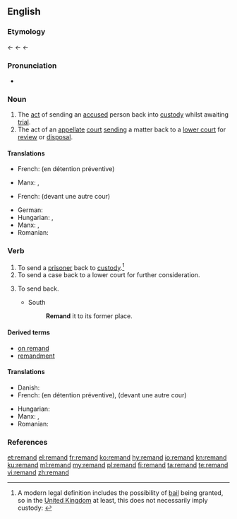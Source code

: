 {{wikipedia}}
==English==

===Etymology===
{{etyl|enm|en}} {{term|lang=enm|remaunden||to send back}} ← {{etyl|frm|en}} {{term|lang=frm|remander||to send back}} ← {{etyl|Late Latin|en}} {{term|lang=la|remandare||to send backward}} ← {{etyl|la|en}} {{term|lang=la|remandare||to order}}

===Pronunciation===
* {{rhymes|ænd|lang=en}}

===Noun===
{{en-noun|-}}

# The [[act]] of sending an [[accused]] person back into [[custody]] whilst awaiting [[trial]].
# The act of an [[appellate]] [[court]] [[send]]ing a matter back to a [[lower court]] for [[review]] or [[disposal]].

====Translations====
{{trans-top|1}}
* French: {{t+|fr|maintien|m}} (en détention préventive)
{{trans-mid}}
* Manx: {{t|gv|aachur|m}}, {{t|gv|cur er ash|m}}
{{trans-bottom}}
{{trans-top|2}}
* French: {{t+|fr|renvoi}} (devant une autre cour)
{{trans-mid}}
* German: {{t|de|Präventivhaft|f}}
* Hungarian: {{t|hu|előzetes letartóztatás}}, {{t|hu|vizsgálati fogság}}
* Manx: {{t|gv|aachur|m}}, {{t|gv|cur er ash|m}}
* Romanian: {{t+|ro|arest preventiv|m}}
{{trans-bottom}}

===Verb===
{{en-verb}}

# To send a [[prisoner]] back to [[custody]].<ref>A modern legal definition includes the possibility of [[bail]] being granted, so in the [[United Kingdom]] at least, this does not necessarily imply custody: {{cite web |url=http://www.opsi.gov.uk/RevisedStatutes/Acts/ukpga/1976/cukpga_19760063_en_1 |title= Bail Act 1976|publisher=www.opsi.gov.uk |accessdate=2010-04-02 }}</ref>
# To send a case back to a lower court for further consideration.
# {{context|obsolete|lang=en}} To send back.
#* South
#*: '''Remand''' it to its former place.

====Derived terms====
* [[on remand]]
* [[remandment]]

====Translations====
{{trans-top}}
* Danish: {{t|da|varetægtsfængsle}}
* French: {{t+|fr|maintenir}} (en détention préventive), {{t+|fr|renvoyer}} (devant une autre cour)
{{trans-mid}}
* Hungarian: {{t|hu|előzetes letartóztatás}}
* Manx: {{t|gv|aachur}}, {{t|gv|cur er ash}}
* Romanian: {{t+|ro|arest preventiv|m}}
{{trans-bottom}}

===References===
<references/>

[[et:remand]]
[[el:remand]]
[[fr:remand]]
[[ko:remand]]
[[hy:remand]]
[[io:remand]]
[[kn:remand]]
[[ku:remand]]
[[ml:remand]]
[[my:remand]]
[[pl:remand]]
[[fi:remand]]
[[ta:remand]]
[[te:remand]]
[[vi:remand]]
[[zh:remand]]